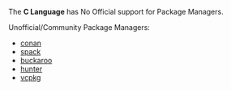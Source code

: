 
The **C Language** has No Official support for Package Managers.

Unofficial/Community Package Managers:

- [conan](https://conan.io/)
- [spack](https://spack.io)
- [buckaroo](http://buckaroo.pm)
- [hunter](https://github.com/cpp-pm/hunter)
- [vcpkg](https://github.com/Microsoft/vcpkg)
